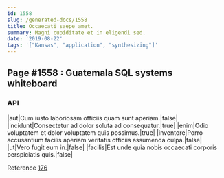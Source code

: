 ```yaml
---
id: 1558
slug: /generated-docs/1558
title: Occaecati saepe amet.
summary: Magni cupiditate et in eligendi sed.
date: '2019-08-22'
tags: '["Kansas", "application", "synthesizing"]'
---
```


## Page #1558 : Guatemala SQL systems whiteboard
### API

|aut|Cum iusto laboriosam officiis quam sunt aperiam.|false|
|incidunt|Consectetur ad dolor soluta ad consequatur.|true|
|enim|Odio voluptatem et dolor voluptatem quis possimus.|true|
|inventore|Porro accusantium facilis aperiam veritatis officiis assumenda culpa.|false|
|ut|Vero fugit eum in.|false|
|facilis|Est unde quia nobis occaecati corporis perspiciatis quis.|false|

Reference [176](/176)



